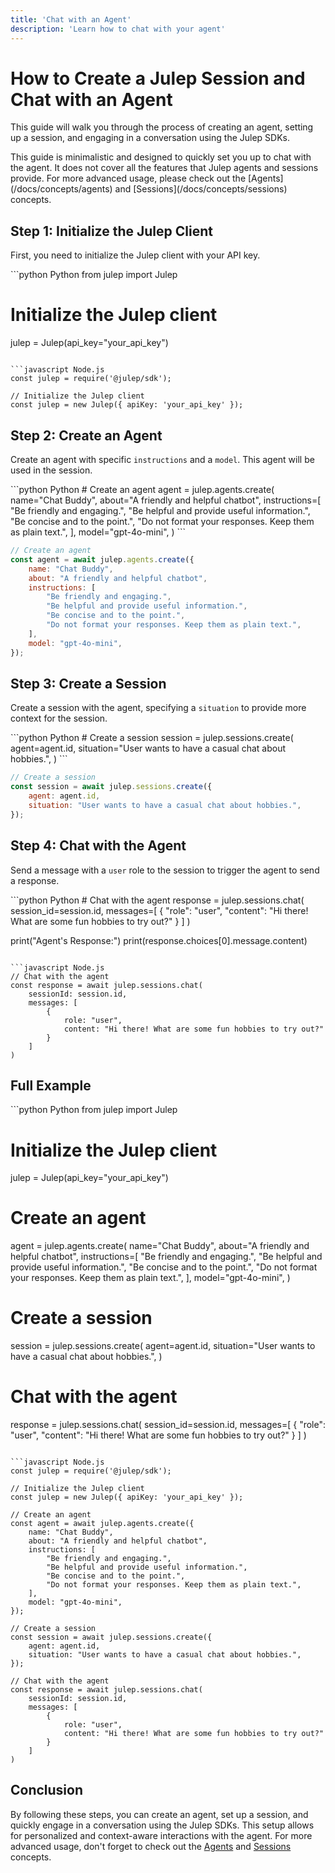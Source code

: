 ```yaml
---
title: 'Chat with an Agent'
description: 'Learn how to chat with your agent'
---
```


# How to Create a Julep Session and Chat with an Agent

This guide will walk you through the process of creating an agent, setting up a session, and engaging in a conversation using the Julep SDKs.

<Info>
This guide is minimalistic and designed to quickly set you up to chat with the agent. It does not cover all the features that Julep agents and sessions provide. For more advanced usage, please check out the [Agents](/docs/concepts/agents) and [Sessions](/docs/concepts/sessions) concepts.
</Info>

## Step 1: Initialize the Julep Client

First, you need to initialize the Julep client with your API key.

<CodeGroup>
```python Python
from julep import Julep

# Initialize the Julep client
julep = Julep(api_key="your_api_key")
```

```javascript Node.js
const julep = require('@julep/sdk');

// Initialize the Julep client
const julep = new Julep({ apiKey: 'your_api_key' });
```
</CodeGroup>

## Step 2: Create an Agent

Create an agent with specific `instructions` and a `model`. This agent will be used in the session.

<CodeGroup>
```python Python
# Create an agent
agent = julep.agents.create(
    name="Chat Buddy",
    about="A friendly and helpful chatbot",
    instructions=[
        "Be friendly and engaging.",
        "Be helpful and provide useful information.",
        "Be concise and to the point.",
        "Do not format your responses. Keep them as plain text.",
    ],
    model="gpt-4o-mini",
)
```

```javascript Node.js
// Create an agent
const agent = await julep.agents.create({
    name: "Chat Buddy",
    about: "A friendly and helpful chatbot",
    instructions: [
        "Be friendly and engaging.",
        "Be helpful and provide useful information.",
        "Be concise and to the point.",
        "Do not format your responses. Keep them as plain text.",
    ],
    model: "gpt-4o-mini",
});
```
</CodeGroup>

## Step 3: Create a Session

Create a session with the agent, specifying a `situation` to provide more context for the session.

<CodeGroup>
```python Python
# Create a session
session = julep.sessions.create(
    agent=agent.id,
    situation="User wants to have a casual chat about hobbies.",
)
```

```javascript Node.js
// Create a session
const session = await julep.sessions.create({
    agent: agent.id,
    situation: "User wants to have a casual chat about hobbies.",
});
```
</CodeGroup>

## Step 4: Chat with the Agent

Send a message with a `user` role to the session to trigger the agent to send a response.

<CodeGroup>
```python Python
# Chat with the agent
response = julep.sessions.chat(
    session_id=session.id,
    messages=[
        {
            "role": "user",
            "content": "Hi there! What are some fun hobbies to try out?"
        }
    ]
)

print("Agent's Response:")
print(response.choices[0].message.content)
```

```javascript Node.js
// Chat with the agent
const response = await julep.sessions.chat(
    sessionId: session.id,
    messages: [
        {
            role: "user",
            content: "Hi there! What are some fun hobbies to try out?"
        }
    ]
)
```
</CodeGroup>

## Full Example

<CodeGroup>
```python Python
from julep import Julep

# Initialize the Julep client
julep = Julep(api_key="your_api_key")

# Create an agent
agent = julep.agents.create(
    name="Chat Buddy",
    about="A friendly and helpful chatbot",
    instructions=[
        "Be friendly and engaging.",
        "Be helpful and provide useful information.",
        "Be concise and to the point.",
        "Do not format your responses. Keep them as plain text.",
    ],
    model="gpt-4o-mini",
)

# Create a session
session = julep.sessions.create(
    agent=agent.id,
    situation="User wants to have a casual chat about hobbies.",
)

# Chat with the agent
response = julep.sessions.chat(
    session_id=session.id,
    messages=[
        {
            "role": "user",
            "content": "Hi there! What are some fun hobbies to try out?"
        }
    ]
)
```

```javascript Node.js
const julep = require('@julep/sdk');

// Initialize the Julep client
const julep = new Julep({ apiKey: 'your_api_key' });

// Create an agent
const agent = await julep.agents.create({
    name: "Chat Buddy",
    about: "A friendly and helpful chatbot",
    instructions: [
        "Be friendly and engaging.",
        "Be helpful and provide useful information.",
        "Be concise and to the point.",
        "Do not format your responses. Keep them as plain text.",
    ],
    model: "gpt-4o-mini",
});

// Create a session
const session = await julep.sessions.create({
    agent: agent.id,
    situation: "User wants to have a casual chat about hobbies.",
});

// Chat with the agent
const response = await julep.sessions.chat(
    sessionId: session.id,
    messages: [
        {
            role: "user",
            content: "Hi there! What are some fun hobbies to try out?"
        }
    ]
)
```
</CodeGroup>

## Conclusion

By following these steps, you can create an agent, set up a session, and quickly engage in a conversation using the Julep SDKs. This setup allows for personalized and context-aware interactions with the agent. For more advanced usage, don't forget to check out the [Agents](/docs/concepts/agents) and [Sessions](/docs/concepts/sessions) concepts.